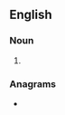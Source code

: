 ==English==

===Noun===
{{head|en|noun form}}

# {{plural of|en|pillager}}

===Anagrams===
* {{anagrams|en|a=aegillprs|aspergill}}